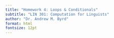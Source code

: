 ```yaml
---
title: "Homework 4: Loops & Conditionals"
subtitle: "LIN 301: Computation for Linguists"
author: "Dr. Andrew M. Byrd"
format: html
fontsize: 12pt
---
```



